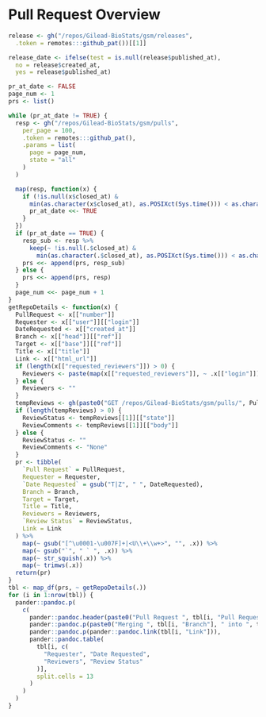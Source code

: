 # Pull Request Overview

```r
release <- gh("/repos/Gilead-BioStats/gsm/releases",
  .token = remotes:::github_pat())[[1]]

release_date <- ifelse(test = is.null(release$published_at),
  no = release$created_at,
  yes = release$published_at)

pr_at_date <- FALSE
page_num <- 1
prs <- list()

while (pr_at_date != TRUE) {
  resp <- gh("/repos/Gilead-BioStats/gsm/pulls",
    per_page = 100,
    .token = remotes:::github_pat(),
    .params = list(
      page = page_num,
      state = "all"
    )
  )

  map(resp, function(x) {
    if (!is.null(x$closed_at) &
      min(as.character(x$closed_at), as.POSIXct(Sys.time())) < as.character(release_date)) {
      pr_at_date <<- TRUE
    }
  })
  if (pr_at_date == TRUE) {
    resp_sub <- resp %>%
      keep(~ !is.null(.$closed_at) &
        min(as.character(.$closed_at), as.POSIXct(Sys.time())) < as.character(release_date))
    prs <<- append(prs, resp_sub)
  } else {
    prs <<- append(prs, resp)
  }
  page_num <<- page_num + 1
}
getRepoDetails <- function(x) {
  PullRequest <- x[["number"]]
  Requester <- x[["user"]][["login"]]
  DateRequested <- x[["created_at"]]
  Branch <- x[["head"]][["ref"]]
  Target <- x[["base"]][["ref"]]
  Title <- x[["title"]]
  Link <- x[["html_url"]]
  if (length(x[["requested_reviewers"]]) > 0) {
    Reviewers <- paste(map(x[["requested_reviewers"]], ~ .x[["login"]]), collapse = "\n\n")
  } else {
    Reviewers <- ""
  }
  tempReviews <- gh(paste0("GET /repos/Gilead-BioStats/gsm/pulls/", PullRequest, "/reviews"))
  if (length(tempReviews) > 0) {
    ReviewStatus <- tempReviews[[1]][["state"]]
    ReviewComments <- tempReviews[[1]][["body"]]
  } else {
    ReviewStatus <- ""
    ReviewComments <- "None"
  }
  pr <- tibble(
    `Pull Request` = PullRequest,
    Requester = Requester,
    `Date Requested` = gsub("T|Z", " ", DateRequested),
    Branch = Branch,
    Target = Target,
    Title = Title,
    Reviewers = Reviewers,
    `Review Status` = ReviewStatus,
    Link = Link
  ) %>%
    map(~ gsub("[^\u0001-\u007F]+|<U\\+\\w+>", "", .x)) %>%
    map(~ gsub("`", " ` ", .x)) %>%
    map(~ str_squish(.x)) %>%
    map(~ trimws(.x))
  return(pr)
}
tbl <- map_df(prs, ~ getRepoDetails(.))
for (i in 1:nrow(tbl)) {
  pander::pandoc.p(
    c(
      pander::pandoc.header(paste0("Pull Request ", tbl[i, "Pull Request"], ": ", tbl[i, "Title"]), level = 3),
      pander::pandoc.p(paste0("Merging ", tbl[i, "Branch"], " into ", tbl[i, "Target"], "\n")),
      pander::pandoc.p(pander::pandoc.link(tbl[i, "Link"])),
      pander::pandoc.table(
        tbl[i, c(
          "Requester", "Date Requested",
          "Reviewers", "Review Status"
        )],
        split.cells = 13
      )
    )
  )
}
```
